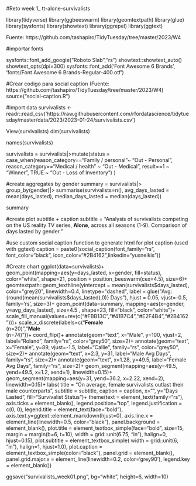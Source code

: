 #Reto week 1_ tt-alone-survivalists


library(tidyverse)
library(ggbeeswarm)
library(geomtextpath)
library(glue)
library(sysfonts)
library(showtext)
library(ggrepel)
library(ggtext)

Fuente: https://github.com/tashapiro/TidyTuesday/tree/master/2023/W4

#importar fonts

sysfonts::font_add_google("Roboto Slab","rs")
showtext::showtext_auto()
showtext_opts(dpi=300)
sysfonts::font_add('Font Awesome 6 Brands', 'fonts/Font Awesome 6 Brands-Regular-400.otf')

#Crear codigo para social caption (Fuente: https://github.com/tashapiro/TidyTuesday/tree/master/2023/W4)
source("social-caption.R")

#import data
survivalists <- readr::read_csv('https://raw.githubusercontent.com/rfordatascience/tidytuesday/master/data/2023/2023-01-24/survivalists.csv')


View(survivalists)
dim(survivalists)

names(survivalists)

survivalists = survivalists|>mutate(status = case_when(reason_category=="Family / personal"~ "Out - Personal",
                                                       reason_category=="Medical / health" ~ "Out - Medical",
                                                       result==1 ~ "Winner",
                                                       TRUE ~ "Out - Loss of Inventory")
)

#create aggregates by gender
summary = survivalists|>
  group_by(gender)|>
  summarise(survivalists=n(),
            avg_days_lasted = mean(days_lasted),
            median_days_lasted = median(days_lasted))

summary

#create plot subtitle + caption
subtitle = "Analysis of survivalists competing on the US reality TV series, **Alone**, across all seasons (1-9). Comparison of days lasted by gender."

#use custom social caption function to generate html for plot caption (used with ggtext)
caption = paste0(social_caption(font_family="rs", font_color="black", icon_color="#2B4162",linkedin="yusnelkis"))

#Create chart
ggplot(data=survivalists)+
  geom_point(mapping=aes(y=days_lasted, x=gender, fill=status), 
             color="white", shape=21,
             position = position_beeswarm(cex=4.5),
             size=6)+
  geomtextpath::geom_texthline(yintercept = mean(survivalists$days_lasted), color="grey20", linewidth=0.4, linetype="dashed",
                               label = glue("Avg: {round(mean(survivalists$days_lasted),0)} Days"), 
                               hjust = 0.05, vjust=-0.5, family='rs',
                               size=3)+
  geom_point(data=summary, mapping=aes(x=gender, y=avg_days_lasted), size=4.5
             , shape=23, fill="black", color="white")+
  scale_fill_manual(values=rev(c("#FBB13C","#41B7C4","#E2F4B4","#2B4162")))+
  scale_x_discrete(labels=c("**Female**<br>(n=20)","**Male**<br>(n=74)"))+
  coord_flip()+
  annotate(geom="text", x="Male", y=100, vjust=2, label="Roland\nWelker", family="rs", color="grey50", size=2)+
  annotate(geom="text", x="Female", y=89, vjust=-1.5, label="Callie\nRussell", family="rs", color="grey50", size=2)+
  annotate(geom="text", x=2.3, y=31, label="Male Avg\n36.2 Days", family="rs", size=2)+
  annotate(geom="text", x=1.28, y=49.5, label="Female Avg\n49.5 Days", family="rs", size=2)+
  geom_segment(mapping=aes(y=49.5, yend=49.5, x=1.2, xend=1), linewidth=0.15)+
  geom_segment(mapping=aes(y=31, yend=36.2, x=2.22, xend=2), linewidth=0.15)+
  labs(
    title = "On average, female survivalists outlast their male counterparts",
    subtitle = subtitle,
    caption = caption, 
    x="",
    y="Days Lasted",
    fill="Survivalist Status")+
  theme(text = element_text(family="rs"),
        axis.ticks = element_blank(),
        legend.position="top",
        legend.justification = c(0, 0),
        legend.title = element_text(face="bold"),
        axis.text.y=ggtext::element_markdown(hjust=0),
        axis.line.x = element_line(linewidth=0.5, color="black"),
        panel.background = element_blank(),
        plot.title = element_textbox_simple(face="bold", size=15, margin = margin(b=6, t=10), width = grid::unit(6.75, "in"), halign=0, hjust=0.15),
        plot.subtitle = element_textbox_simple( width = grid::unit(6, "in"), halign=1, hjust=1.0),
        plot.caption = element_textbox_simple(color="black"),
        panel.grid = element_blank(), 
        panel.grid.major.x = element_line(linewidth=0.2, color='grey90'),
        legend.key = element_blank())


ggsave("survivalists_week01.png", bg="white", height=6, width=10)